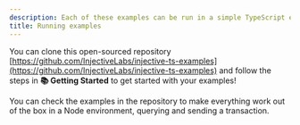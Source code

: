 ```yaml
---
description: Each of these examples can be run in a simple TypeScript environment.
title: Running examples
---
```


You can clone this open-sourced repository [https://github.com/InjectiveLabs/injective-ts-examples](https://github.com/InjectiveLabs/injective-ts-examples) and follow the steps in **📚 Getting Started** to get started with your examples!

You can check the examples in the repository to make everything work out of the box in a Node environment, querying and sending a transaction.
